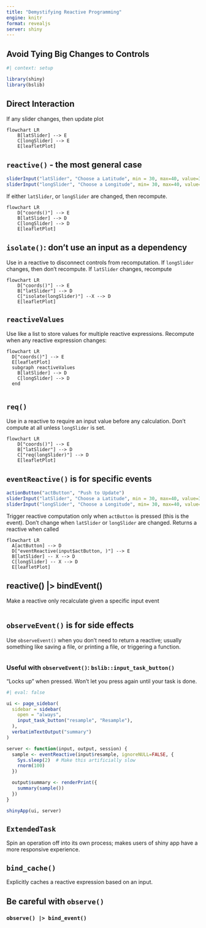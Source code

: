 ```yaml
---
title: "Demystifying Reactive Programming"
engine: knitr
format: revealjs
server: shiny
---
```


## Avoid Tying Big Changes to Controls

```r
#| context: setup

library(shiny)
library(bslib)
```

## Direct Interaction

If any slider changes, then update plot

```mermaid
flowchart LR
    B[latSlider] --> E
    C[longSlider] --> E
    E[leafletPlot]
```


## `reactive()` - the most general case

```r
sliderInput("latSlider", "Choose a Latitude", min = 30, max=40, value=35)
sliderInput("longSlider", "Choose a Longitude", min= 30, max=40, value=35)
```

If either `latSlider`, or `longSlider` are changed, then recompute.

```mermaid
flowchart LR
    D["coords()"] --> E
    B[latSlider] --> D
    C[longSlider] --> D
    E[leafletPlot]
```

## `isolate()`: don't use an input as a dependency

Use in a reactive to disconnect controls from recomputation. If `longSlider` changes, then don't recompute. If `latSlider` changes, recompute

```mermaid
flowchart LR
    D["coords()"] --> E
    B["latSlider"] --> D
    C["isolate(longSlider)"] --X --> D
    E[leafletPlot]
```

## `reactiveValues`

Use like a list to store values for multiple reactive expressions. Recompute when any reactive expression changes:


```mermaid
flowchart LR
  D["coords()"] --> E
  E[leafletPlot]
  subgraph reactiveValues
    B[latSlider] --> D
    C[longSlider] --> D
  end
  
```

## `req()`

Use in a reactive to require an input value before any calculation. Don't compute at all unless `longSlider` is set.


```mermaid
flowchart LR
    D["coords()"] --> E
    B["latSlider"] --> D
    C["req(longSlider)"] --> D
    E[leafletPlot]
```


## `eventReactive()` is for specific events

```r
actionButton("actButton", "Push to Update")
sliderInput("latSlider", "Choose a Latitude", min = 30, max=40, value=35)
sliderInput("longSlider", "Choose a Longitude", min= 30, max=40, value=35)
```

Trigger reactive computation only when `actButton` is pressed (this is the event). Don't change when `latSlider` or `longSlider` are changed. Returns a reactive when called

```mermaid
flowchart LR
  A[actButton] --> D
  D["eventReactive(input$actButton, )"] --> E
  B[latSlider] -- X --> D
  C[longSlider] -- X --> D
  E[leafletPlot]
```

## reactive() |> bindEvent()

Make a reactive only recalculate given a specific input event

```r


```


## `observeEvent()` is for side effects

Use `observeEvent()` when you don't need to return a reactive; usually something like saving a file, or printing a file, or triggering a function.


```r

```

### Useful with `observeEvent()`: `bslib::input_task_button()`

"Locks up" when pressed. Won't let you press again until your task is done. 

```r
#| eval: false

ui <- page_sidebar(
  sidebar = sidebar(
    open = "always",
    input_task_button("resample", "Resample"),
  ),
  verbatimTextOutput("summary")
)

server <- function(input, output, session) {
  sample <- eventReactive(input$resample, ignoreNULL=FALSE, {
    Sys.sleep(2)  # Make this artificially slow
    rnorm(100)
  })

  output$summary <- renderPrint({
    summary(sample())
  })
}

shinyApp(ui, server)
```

## `ExtendedTask`

Spin an operation off into its own process; makes users of shiny app have a more responsive experience.


## `bind_cache()`

Explicitly caches a reactive expression based on an input.


## Be careful with `observe()`

### `observe() |> bind_event()`

